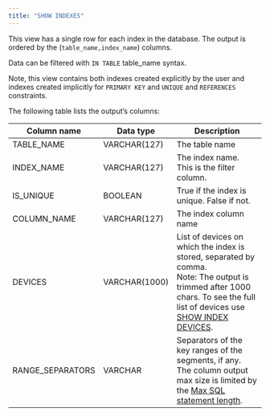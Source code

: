 ```yaml
---
title: "SHOW INDEXES"
---
```


This view has a single row for each index in the database. The output is ordered by the
(`table_name,index_name`) columns.

Data can be filtered with `IN TABLE` table_name syntax.

Note, this view contains both indexes created explicitly by the user and indexes created implicitly for `PRIMARY
KEY` and `UNIQUE` and `REFERENCES` constraints.

The following table lists the output’s columns:

| Column name      | Data type     | Description                                                                                                                                                                                                                                |
| ---------------- | ------------- | ------------------------------------------------------------------------------------------------------------------------------------------------------------------------------------------------------------------------------------------ |
| TABLE_NAME       | VARCHAR(127)  | The table name                                                                                                                                                                                                                             |
| INDEX_NAME       | VARCHAR(127)  | The index name. This is the filter column.                                                                                                                                                                                                 |
| IS_UNIQUE        | BOOLEAN       | True if the index is unique. False if not.                                                                                                                                                                                                 |
| COLUMN_NAME      | VARCHAR(127)  | The index column name                                                                                                                                                                                                                      |
| DEVICES          | VARCHAR(1000) | List of devices on which the index is stored, separated by comma.<br />Note: The output is trimmed after 1000 chars. To see the full list of devices use [SHOW INDEX DEVICES](/sql/system-monitoring/database-catalog/show-index-devices). |
| RANGE_SEPARATORS | VARCHAR       | Separators of the key ranges of the segments, if any.<br />The column output max size is limited by the [Max SQL statement length](/sql/appendices/database-limitations).                                                                  |